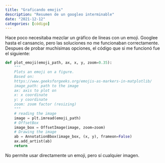 ```yaml
---
title: "Graficando emojis"
description: "Resumen de un googleo interminable"
date: "2021-12-12"
categories: [código]
---
```


Hace poco necesitaba mezclar un gráfico de líneas con un emoji. Googlee hasta el cansancio, 
pero las soluciones no me funcionaban correctamente. Despues de probar muchísimas opciones, 
el código que si me funcionó fue el siguiente:

```python
def plot_emoji(emoji_path, ax, x, y, zoom=0.35):
    """
    Plots an emoji on a figure.
    Based on:
    https://www.geeksforgeeks.org/emojis-as-markers-in-matplotlib/
    image_path: path to the image
    ax: axis to plot on
    x: x coordinate
    y: y coordinate
    zoom: zoom factor (resizing)
    """
    # reading the image
    image = plt.imread(emoji_path)
    # OffsetBox
    image_box = OffsetImage(image, zoom=zoom)
    # Drawing the image
    ab = AnnotationBbox(image_box, (x, y), frameon=False)
    ax.add_artist(ab)
    return
```

No permite usar directamente un emoji, pero sí cualquier imagen.
